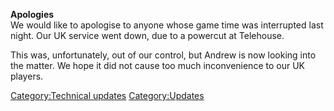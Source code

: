 {{update|date = 3 February 2003}}
'''Apologies'''<br>
We would like to apologise to anyone whose game time was interrupted last night. Our UK service went down, due to a powercut at Telehouse.

This was, unfortunately, out of our control, but Andrew is now looking into the matter. We hope it did not cause too much inconvenience to our UK players.
[[Category:Technical updates]]
[[Category:Updates]]
